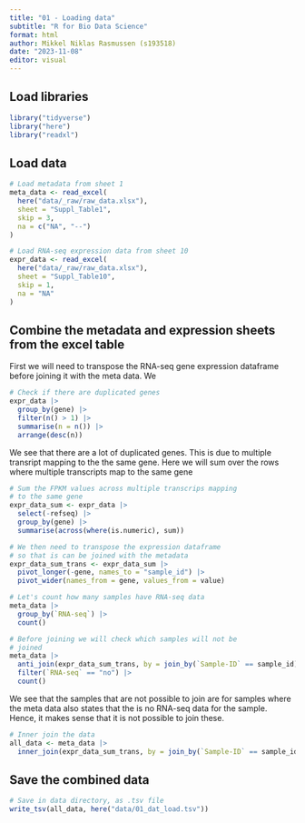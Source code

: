 ```yaml
---
title: "01 - Loading data"
subtitle: "R for Bio Data Science"
format: html
author: Mikkel Niklas Rasmussen (s193518)
date: "2023-11-08"
editor: visual
---
```


## Load libraries
```r
library("tidyverse")
library("here")
library("readxl")
```

## Load data
```r
# Load metadata from sheet 1
meta_data <- read_excel(
  here("data/_raw/raw_data.xlsx"),
  sheet = "Suppl_Table1",
  skip = 3,
  na = c("NA", "--")
)

# Load RNA-seq expression data from sheet 10
expr_data <- read_excel(
  here("data/_raw/raw_data.xlsx"),
  sheet = "Suppl_Table10",
  skip = 1,
  na = "NA"
)
```

## Combine the metadata and expression sheets from the excel table
First we will need to transpose the RNA-seq gene expression dataframe before joining it with the meta data. We 

```r
# Check if there are duplicated genes
expr_data |>
  group_by(gene) |>
  filter(n() > 1) |>
  summarise(n = n()) |>
  arrange(desc(n))
````

We see that there are a lot of duplicated genes. This is due to multiple transript mapping to the the same gene. Here we will sum over the rows where multiple transcripts map to the same gene

```r
# Sum the FPKM values across multiple transcrips mapping
# to the same gene
expr_data_sum <- expr_data |>
  select(-refseq) |>
  group_by(gene) |>
  summarise(across(where(is.numeric), sum))

# We then need to transpose the expression dataframe
# so that is can be joined with the metadata
expr_data_sum_trans <- expr_data_sum |>
  pivot_longer(-gene, names_to = "sample_id") |>
  pivot_wider(names_from = gene, values_from = value)

# Let's count how many samples have RNA-seq data
meta_data |>
  group_by(`RNA-seq`) |>
  count()

# Before joining we will check which samples will not be
# joined
meta_data |>
  anti_join(expr_data_sum_trans, by = join_by(`Sample-ID` == sample_id)) |>
  filter(`RNA-seq` == "no") |>
  count()
```

We see that the samples that are not possible to join are for samples where the meta data also states that the is no RNA-seq data for the sample. Hence, it makes sense that it is not possible to join these.

```r
# Inner join the data
all_data <- meta_data |>
  inner_join(expr_data_sum_trans, by = join_by(`Sample-ID` == sample_id))
```

## Save the combined data
  ```r
# Save in data directory, as .tsv file
write_tsv(all_data, here("data/01_dat_load.tsv"))
```

